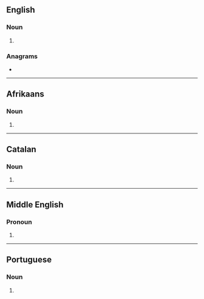 {{also|-ous|-ouš}}
==English==

===Noun===
{{head|en|noun form}}

# {{plural of|en|ou}}

===Anagrams===
* {{anagrams|en|a=osu|OSU|Sou|USO|sou}}

----

==Afrikaans==

===Noun===
{{head|af|noun form}}

# {{plural of|af|ou}}

----

==Catalan==

===Noun===
{{head|ca|noun form}}

# {{plural of|ca|ou}}

----

==Middle English==

===Pronoun===
{{head|enm|pronoun}}

# {{alt form|enm|us}}

----

==Portuguese==

===Noun===
{{head|pt|noun form}}

# {{plural of|pt|ou}}